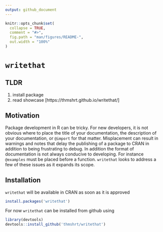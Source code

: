 ```yaml
---
output: github_document
---
```


<!-- README.md is generated from README.Rmd. Please edit that file -->

```r
knitr::opts_chunk$set(
  collapse = TRUE,
  comment = "#>",
  fig.path = "man/figures/README-",
  out.width = "100%"
)
```

# `writethat`

## TLDR

1. install package
2. read showcase [https://thmshrt.github.io/writethat/]

## Motivation {-}

Package development in R can be tricky. For new developers, it is not obvious 
where to place the title of your documentation, the description of your documentation, or
`@import` for that matter. Misplacement can result in warnings and notes that 
delay the publishing of a package to CRAN in addition to being frustrating to 
debug. In addition the format of documentation is not always conducive to developing.
For instance `@examples` must be placed before a function. `writethat` looks to 
address a few of these issues as it expands its scope.

## Installation {-}

`writethat` will be available in CRAN as soon as it is approved

```r
install.packages('writethat')
```

For now `writethat` can be installed from github using

```r
library(devtools)
devtools::install_github('thmshrt/writethat')
```
